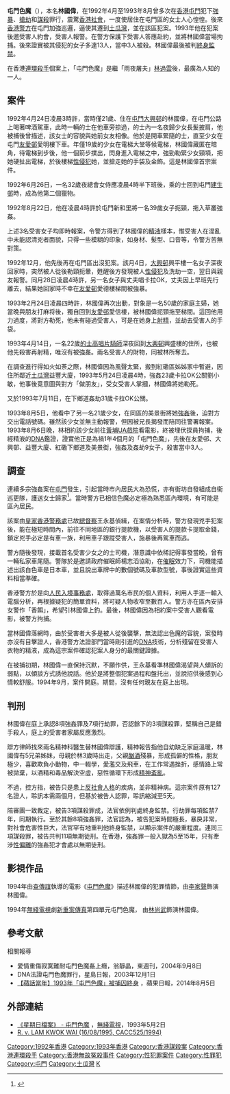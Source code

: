 {{noteTA
|1 = zh-hk:的士; zh-tw:計程車; zh-cn:出租车
|2 = zh-hk:手袋; zh-tw:手提包; zh-cn:手提包
|3 = zh-hans:迪斯科;zh-hant:迪斯可;zh-cn:迪斯科;zh-tw:迪斯可;zh-hk:的士高;zh-mo:的士高
}}
{{Infobox Criminal
| name              = 林國偉
| image_name        = 
| image_size        = 
| image_caption     = 
| nationality       = 
| birth_date        = {{birth_date_and_age|1971|1|27}}
| birth_place       = {{HKG-1959}}
| death_date        = 
| death_place       = 
| alias             = 屯門色魔、獅王
| conviction        = 三項謀殺、八項強姦及七項搶劫
| penalty           = 終身監禁
| conviction_status = 服刑中
| religion          = 
| occupation        = 
| spouse            = 
| parents           =
| children          = 
}}
'''屯門色魔'''（{{bd|1971年|1月27日|catIdx=L林}}），本名'''林國偉'''，在1992年4月至1993年8月曾多次在[[香港|香港]][[屯門新市鎮|屯門]]犯下[[強姦|強暴]]、[[搶劫|搶劫]]和[[謀殺|謀殺]]罪行，震驚[[香港社會|香港社會]]，一度使居住在屯門區的女士人心惶惶。後來[[皇家香港警察|香港警方]]在屯門加強巡邏，逼使其遷到[[土瓜灣|土瓜灣]]，並在該區犯案。1993年他在犯案後邀受害人約會，受害人報警。在警方保護下受害人答應赴約，並將林國偉當場拘捕。後來證實被其侵犯的女子多達13人，當中3人被殺。林國偉最後被判[[終身監禁|終身監禁]]。

在香港[[連環殺手|連環殺手]]個案上，「屯門色魔」是繼「雨夜屠夫」[[林過雲|林過雲]]後，最廣為人知的一人。

== 案件 ==
1992年4月24日凌晨3時許，當時僅21歲、住在[[屯門|屯門]][[大興邨|大興邨]]的林國偉，在屯門公路上喝著啤酒駕車，此時一輛的士在他車旁掠過，的士內一名夜歸少女長髮披肩，他被捕後曾描述，該女士的容貌與她前女友相像。他於是開車緊隨的士，直至少女在屯門[[友愛邨|友愛邨]]愛明樓下車。年僅19歲的少女在電梯大堂等候電梯，林國偉藏匿在暗角，待電梯到步後，他一個箭步撲出，閃身進入電梯之中，強勁勒緊少女頸項，把她硬扯出電梯，於後樓梯[[性侵犯|性侵犯]]她，並搶走她的手袋及金飾。這是林國偉首宗案件。　

1992年6月26日，一名32歲夜總會女侍應凌晨4時半下班後，乘的士回到屯門[[建生邨|建生邨]]時，成為他第二個獵物。

1992年8月22日，他在凌晨4時許於屯門新和里將一名39歲女子扼頸，拖入草叢強姦。

上述3名受害女子均即時報案，令警方得到了林國偉的[[精液|精液]]樣本，惟受害人在混亂中未能認清兇者面貌，只得一些模糊的印象，如身材、髮型、口音等，令警方苦無對策。

1992年12月，他先後再在屯門區出沒犯案。該月4日，[[大興邨|大興邨]]興平樓一名女子深夜回家時，突然被人從後勒頸扼暈，甦醒後方發現被人[[性侵犯|性侵犯]]及洗劫一空，翌日與親友報警。同月28日凌晨4時許，另一名女子與丈夫唱卡拉OK，丈夫因上早班先行離去，結果她回家時不幸在[[友愛邨|友愛邨]]愛德樓梯間被強暴。

1993年2月24日凌晨四時許，林國偉再次出動，對象是一名50歲的家庭主婦，她當晚與朋友打麻将後，獨自回到[[友愛邨|友愛邨]]愛信樓，被林國偉扼頸拖至梯間。這回他用力過度，將對方勒死，他未有碰過受害人，可是在她身上[[射精|射精]]，並劫去受害人的手袋。

1993年4月14日，一名22歲[[的士高|的士高]][[唱片騎師|唱片騎師]]深夜回到[[大興邨|大興邨]]興盛樓的住所，也被他先殺害再射精，唯沒有被強姦。兩名受害人的財物，同被林所奪去。

在調查進行得如火如荼之際，林國偉因為風聲太緊，搬到紅磡區姊姊家中暫避，因住所鄰近[[土瓜灣|土瓜灣]]益豐大廈，1993年5月24日凌晨4時，強姦23歲卡拉OK公關劉小敏，他事後竟意圖與對方「做朋友」，受女受害人掌摑，林國偉將她勒死。

又於1993年7月11日，在下鄉道姦劫31歲卡拉OK公關。

1993年8月5日，他看中了另一名21歲少女，在同區的美景街將她[[強姦|強姦]]後，迫對方交出電話號碼。雖然該少女並無主動報警，但因被兄長揭發而陪同往警署報案。1993年8月6日晚，林相約該少女前往[[娛藝|黃埔UA戲院]]看電影，終被埋伏探員拘捕，後經精液的[[DNA|DNA]]鑑證，證實他正是為禍1年4個月的「屯門色魔」，先後在友愛邨、大興邨、益豐大廈、紅磡下鄉道及美景街，強姦及姦劫9女子，殺害當中3人。

== 調查 ==
連續多宗強姦案在[[屯門新市鎮|屯門]]發生，引起當時市內居民大為恐慌，亦有街坊自發組成自衞巡更隊，護送女士歸家<ref>{{cite news|url=http://orientaldaily.on.cc/cnt/news/20160102/00176_131.html|title=中環出更：陳雲生卸任 難忘屯門色魔案|work=東方日報|date=2016年1月2日|accessdate=2016年1月2日|archive-date=2017年9月17日|archive-url=https://web.archive.org/web/20170917131149/http://orientaldaily.on.cc/cnt/news/20160102/00176_131.html|dead-url=no}}</ref>。當時警方已相信色魔必定極為熟悉區內環境，有可能是區內居民。

該案由[[皇家香港警務處|皇家香港警務處]]已故[[總督察|總督察]]王永基偵緝，在案情分析時，警方發現兇手犯案後，能在極短時間內，前往不同地區的銀行提款機，以受害人的提款卡提取金錢，鎖定兇手必定是有車一族，利用車子跟蹤受害人，施暴後再駕車而逃。

警方隨後發現，接載首名受害少女之的士司機，潛意識中依稀記得事發當晚，曾有一輛私家車尾隨。警隊於是邀請政府催眠師楊志滔協助，在[[催眠|催眠]]效力下，司機能描述出該白色車是日本車，並且說出車牌中的數個號碼及車款型號，事後證實這些資料相當準確。

香港警方於是向[[人民入境事務處|人民入境事務處]]，取得過萬名市民的個人資料，利用人手逐一輸入電腦分析，再根據疑犯的簡單資料，將可疑人物收窄至數百人。警方亦在區內安排女警作「香餌」，希望引林國偉上釣。最後，林國偉因為相約案中受害人觀看電影，被警方拘捕。

當林國偉落網時，由於受害者大多是被人從後襲擊，無法認出色魔的容貌，案發時亦沒有目擊證人，香港警方法證部門當時剛引進的[[DNA|DNA]]技術，分析殘留在受害人衣物的精液，成為這宗案件確認犯案人身分的最關鍵證據。

在被捕初期，林國偉一直保持沉默，不願作供，王永基看準林國偉渴望與人傾訴的弱點，以傾談方式誘他說話。他於是將整個犯案過程和盤托出，並說招供後感到心情較舒服。1994年9月，案件開庭。期間，沒有任何親友在庭上出現。

== 判刑 ==
林國偉在庭上承認8項強姦罪及7項行劫罪，否認餘下的3項謀殺罪，堅稱自己是錯手殺人，庭上的受害者家屬反應激烈。

辯方律師找來兩名精神科醫生替林國偉辯護，精神報告指他自幼缺乏家庭溫暖，林國偉有5兄弟姊妹，母親於林3歲時出走，父親[[酗酒|酗酒]]殘暴，形成孤僻的性格，朋友極少，喜歡欺負小動物，中一輟學，愛濫交及飛車，在工作常遇挫折，感情路上常被拋棄，以酒精和毒品解決空虛，惡性循環下形成[[精神病|精神紊亂]]。

不過，控方指，被告只是患上[[反社會人格|反社會人格]]的疾病，並非精神病。這宗案件原有127名證人，聆訊本需兩個月，但基於被告人認罪，聆訊縮減至5天。

陪審團一致裁定，被告3項謀殺罪成，法官依例判處終身監禁。行劫罪每項監禁7年，同期執行。至於其餘8項強姦罪，法官認為，被告犯案時間極長，暴戾非常，對社會危害性巨大，法官罕有地重判他終身監禁，以顯示案件的嚴重程度。連同三項謀殺罪，被告共判11項無期徒刑。在香港，強姦罪一般入獄為5至15年，只有牽涉[[性偏離|性偏離]]的強姦犯才會處以無期徒刑。

== 影視作品 ==
1994年由[[查傳誼|查傳誼]]執導的電影《[[屯門色魔_(電影)|屯門色魔]]》描述林國偉的犯罪情節，由[[李家聲|李家聲]]飾演林國偉。

1994年[[無綫電視|無綫電視]]劇[[新重案傳真|新重案傳真]]第四單元屯門色魔， 由[[林尚武|林尚武]]飾演林國偉。

== 參考文献 ==
<references/>

;相關報導
*愛情重傷寂寞難耐屯門色魔姦上癮，翁靜晶，東週刊，2004年9月8日
*DNA法證屯門色魔罪行，星島日報，2003年12月1日
*[http://hk.apple.nextmedia.com/realtime/news/20140806/52725225 【蘋話當年】1993年「屯門色魔」被捕囚終身] {{Wayback|url=http://hk.apple.nextmedia.com/realtime/news/20140806/52725225 |date=20140808063649 }}，蘋果日報，2014年8月5日

== 外部連結 ==
*[http://news.tvb.com/programmes/xseries/53b0d2b36db28c5057000000 《星期日檔案》 - 屯門色魔] {{Wayback|url=http://news.tvb.com/programmes/xseries/53b0d2b36db28c5057000000 |date=20190908230530 }}，[[無綫電視|無綫電視]]，1993年5月2日{{zh-yue}}
*[http://legalref.judiciary.gov.hk/lrs/common/search/search_result_detail_frame.jsp?DIS=5183&QS=%28%7BLAM+KWOK+WAI%7D+%25parties%29&TP=JU R. v. LAM KWOK WAI (16/08/1995, CACC525/1994)] {{Wayback|url=http://legalref.judiciary.gov.hk/lrs/common/search/search_result_detail_frame.jsp?DIS=5183&QS=%28%7BLAM+KWOK+WAI%7D+%25parties%29&TP=JU |date=20070927230947 }}

{{香港電台十大哄動案件選舉}}

{{DEFAULTSORT:Tun屯門色魔}}
[[Category:1992年香港|Category:1992年香港]]
[[Category:1993年香港|Category:1993年香港]]
[[Category:香港謀殺案|Category:香港謀殺案]]
[[Category:香港連環殺手|Category:香港連環殺手]]
[[Category:香港無故冤殺事件|Category:香港無故冤殺事件]]
[[Category:性犯罪案件|Category:性犯罪案件]]
[[Category:性罪犯|Category:性罪犯]]
[[Category:屯門|Category:屯門]]
[[Category:土瓜灣|Category:土瓜灣]]
[[Category:林姓|K]]